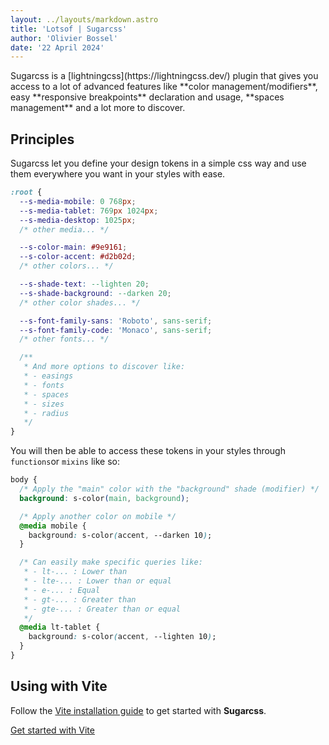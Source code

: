 ```yaml
---
layout: ../layouts/markdown.astro
title: 'Lotsof | Sugarcss'
author: 'Olivier Bossel'
date: '22 April 2024'
---
```


<div class="typo-lead">
  Sugarcss is a [lightningcss](https://lightningcss.dev/) plugin that gives you
  access to a lot of advanced features like **color management/modifiers**, easy
  **responsive breakpoints** declaration and usage, **spaces management** and a
  lot more to discover.
</div>

## Principles

Sugarcss let you define your design tokens in a simple css way and use them everywhere you want in your styles with ease.

```css
:root {
  --s-media-mobile: 0 768px;
  --s-media-tablet: 769px 1024px;
  --s-media-desktop: 1025px;
  /* other media... */

  --s-color-main: #9e9161;
  --s-color-accent: #d2b02d;
  /* other colors... */

  --s-shade-text: --lighten 20;
  --s-shade-background: --darken 20;
  /* other color shades... */

  --s-font-family-sans: 'Roboto', sans-serif;
  --s-font-family-code: 'Monaco', sans-serif;
  /* other fonts... */

  /**
   * And more options to discover like:
   * - easings
   * - fonts
   * - spaces
   * - sizes
   * - radius
   */
}
```

You will then be able to access these tokens in your styles through `functions`or `mixins` like so:

```css
body {
  /* Apply the "main" color with the "background" shade (modifier) */
  background: s-color(main, background);

  /* Apply another color on mobile */
  @media mobile {
    background: s-color(accent, --darken 10);
  }

  /* Can easily make specific queries like:
   * - lt-... : Lower than
   * - lte-... : Lower than or equal
   * - e-... : Equal
   * - gt-... : Greater than
   * - gte-... : Greater than or equal
   */
  @media lt-tablet {
    background: s-color(accent, --lighten 10);
  }
}
```

## Using with Vite

Follow the [Vite installation guide](/vite) to get started with **Sugarcss**.

<a href="/vite" title="Lotsof Sugarcss Vite installation guide" class="btn">
  Get started with Vite
</a>
